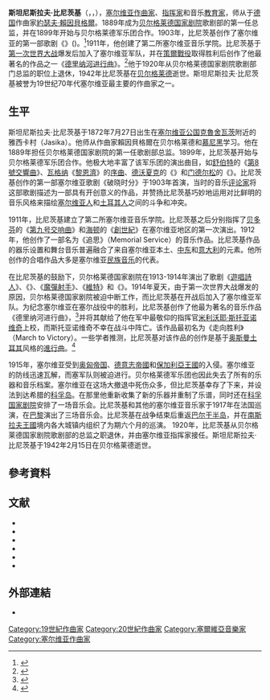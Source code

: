{{Infobox classical
| 中文名   = 斯坦尼斯拉夫·比尼茨基
| 画像     = File:Stanislav Binički.jpg
| 圖像說明 = 比尼茨基的肖像，摄于1920年左右
| 原文名   = Stanislav Binički
| 国别     = {{flag|Serbia}}
| 出生日期 = {{birth date|1872|7|27}}
| 出生地   = {{flag|Principality of Serbia}}[[克魯舍瓦茨|克魯舍瓦茨]]
| 逝世日期 = {{death date and age|1942|2|15|1872|7|27}}
| 逝世地   = {{flag|Nazi Germany}}治下{{link-en|德占塞尔维亚军事区|Territory of the Military Commander in Serbia}}[[贝尔格莱德|贝尔格莱德]]
| 所属时期 = 浪漫主义，20世纪
| 代表作   = 《德里纳河进行曲》，《破晓时分》
}}
'''斯坦尼斯拉夫·比尼茨基'''（{{lang-sr-cyr|Станислав Бинички}}，{{lang-en|Stanislav Binički}}，{{bd|1872年|7月27日|1942年|2月15日|}}），[[塞尔维亚|塞尔维亚]][[作曲家|作曲家]]、[[指挥家|指挥家]]和音乐[[教育家|教育家]]，师从于[[德国|德国]]作曲家[[約瑟夫·賴因貝格爾|約瑟夫·賴因貝格爾]]。1889年成为[[贝尔格莱德国家剧院|贝尔格莱德国家剧院]]歌剧部的第一任总监，并在1899年开始与贝尔格莱德军乐团合作。1903年，比尼茨基创作了塞尔维亚的第一部歌剧《{{link-sr|破晓时分|Na uranku}}》({{lang-sr|italic=yes|Na uranku}})。<ref>{{cite news |author1=Dejan Vukosavljevic |title=National Theater In Belgrade Revives First Serbian Opera |url=https://operawire.com/national-theater-in-belgrade-revives-first-serbian-opera/ |accessdate=2021-02-14 |work=OperaWire |date=NOV 4, 2019}}</ref>1911年，他创建了第二所塞尔维亚音乐学院。比尼茨基于[[第一次世界大战|第一次世界大战]]爆发后加入了塞尔维亚军队，并在[[策爾戰役|策爾戰役]]取得胜利后创作了他最著名的作品之一《[[向德里纳河进军|德里纳河进行曲]]》。<ref>{{cite web |author1=中国驻塞尔维亚共和国大使馆 |title=塞尔维亚欢乐过春节——中国新春音乐会 |url=http://rs.chineseembassy.org/chn/sgxx/sghd/t1734294.htm |website=中国驻塞大使馆官网 |accessdate=2021-02-12 |archive-date=2020-02-17 |archive-url=https://web.archive.org/web/20200217105009/http://rs.chineseembassy.org/chn/sgxx/sghd/t1734294.htm |dead-url=no }}</ref>他于1920年从贝尔格莱德国家剧院歌剧部门总监的职位上退休，1942年比尼茨基在[[贝尔格莱德|贝尔格莱德]]逝世。斯坦尼斯拉夫·比尼茨基被誉为19世纪70年代塞尔维亚最主要的作曲家之一。

== 生平 ==
斯坦尼斯拉夫·比尼茨基于1872年7月27日出生在[[塞尔维亚公国|塞尔维亚公国]][[克魯舍瓦茨|克魯舍瓦茨]]附近的雅西卡村（Jasika）。他师从作曲家賴因貝格爾在贝尔格莱德和[[慕尼黑|慕尼黑]]学习。{{sfn|Warrack|West|1996|p=49}}他在1889年担任贝尔格莱德国家剧院的第一任歌剧部总监。1899年，比尼茨基开始与贝尔格莱德军乐团合作。{{sfn|Milanović|2009|p=30}}他极大地丰富了该军乐团的演出曲目，如[[舒伯特|舒伯特]]的《[[第8號交響曲_(舒伯特)|第8號交響曲]]》、[[瓦格纳|瓦格纳]]《[[黎恩濟|黎恩濟]]》的[[序曲|序曲]]、[[德沃夏克|德沃夏克]]的《{{link-en|斯拉夫舞曲|Slavonic Dances}}》和[[门德尔松|门德尔松]]的《{{link-en|第四号交响曲（门德尔松）|Symphony No. 4 (Mendelssohn)|第四号交响曲}}》。{{sfn|Tomašević|2009|p=37}}比尼茨基创作的第一部塞尔维亚歌剧《破晓时分》于1903年首演，{{sfn|Milanović|2009|p=20}}{{sfn|Samson|2013|p=264}}当时的音乐[[评论家|评论家]]{{link-en|约翰·沃拉克|John Warrack}}将这部歌剧描述为一部具有开创意义的作品，并赞扬比尼茨基巧妙地运用对比鲜明的音乐风格来描绘[[塞爾維亞族|塞尔维亚人]]和[[土耳其人|土耳其人]]之间的斗争和冲突。{{sfn|Warrack|West|1996|p=49}}

1911年，比尼茨基建立了第二所塞尔维亚音乐学院。{{sfn|Tomašević|2009|p=45}}比尼茨基之后分别指挥了[[贝多芬|贝多芬]]的《[[第9號交響曲_(貝多芬)|第九号交响曲]]》和[[海顿|海顿]]的《[[創世紀_(海頓)|創世紀]]》在塞尔维亚地区的第一次演出。1912年，他创作了一部名为《追思》（Memorial Service）的音乐作品。比尼茨基作品的器乐设置和舞台音乐普遍融合了来自塞尔维亚本土、[[中东|中东]]和[[意大利|意大利]]的元素。他所创作的合唱作品大多是塞尔维亚[[民間音樂|民族音乐]]的代表。{{sfn|Strimple|2005|p=182}}

在比尼茨基的鼓励下，贝尔格莱德国家剧院在1913-1914年演出了歌剧《[[遊唱詩人_(歌劇)|遊唱詩人]]》、《{{link-en|贾米莱|Djamileh}}》、《[[魔彈射手|魔彈射手]]》、《[[維特_(歌劇)|維特]]》和《{{link-en|迷娘|Mignon}}》。1914年夏天，由于第一次世界大战爆发的原因，贝尔格莱德国家剧院被迫中断工作，而比尼茨基在开战后加入了塞尔维亚军队。{{sfn|Milanović|2009|p=20}}为纪念塞尔维亚在塞尔战役中的胜利，比尼茨基创作了他最为著名的音乐作品《德里纳河进行曲》，<ref>{{cite news |author1=Anthony Tommasini |title=Grand Dose of Heritage and Pride on a Tour |url=https://www.nytimes.com/2014/10/11/arts/belgrade-philharmonic-performs-at-carnegie-hall.html |accessdate=2021-02-14 |work=The New York Times |date=2014-10-10 |archive-date=2021-03-01 |archive-url=https://web.archive.org/web/20210301074121/http://www.nytimes.com/2014/10/11/arts/belgrade-philharmonic-performs-at-carnegie-hall.html |dead-url=no }}</ref>并将其献给了他在军中最敬仰的指挥官[[米利沃耶·斯托亚诺维奇|米利沃耶·斯托亚诺维奇]]上校，而斯托亚诺维奇不幸在战斗中阵亡。该作品最初名为《走向胜利》（March to Victory）。一些学者推测，比尼茨基对该作品的创作是基于[[奥斯曼土耳其|奥斯曼土耳其]]风格的[[進行曲|進行曲]]。<ref>{{cite news| last = Petrović| first = Žarko| newspaper = Glas Javnosti| date = 3 March 2003| language = sr| title = Marš na Drinu: Stanislav Binički komponovao je jedan od najlepših marševa| trans-title = The March on the Drina: Stanislav Binički Composed one of the Most Beautiful Marches| url = http://arhiva.glas-javnosti.rs/arhiva/2003/01/03/srpski/F03010201.shtml| accessdate = 2021-02-14| archive-date = 2013-01-05| archive-url = https://web.archive.org/web/20130105091201/http://arhiva.glas-javnosti.rs/arhiva/2003/01/03/srpski/F03010201.shtml| dead-url = no}}</ref>

1915年，塞尔维亚受到[[奥匈帝国|奥匈帝国]]、[[德意志帝國|德意志帝國]]和[[保加利亞王國|保加利亞王國]]的入侵。塞尔维亚的防线迅速瓦解，而塞军队则被迫进行{{link-en|塞尔维亚大撤退|Great Retreat (Serbian)|战略性的大撤退}}。贝尔格莱德军乐团也因此失去了所有的乐器和音乐档案。塞尔维亚在这场大撤退中死伤众多，但比尼茨基幸存了下来，并设法到达希腊的[[科孚岛|科孚岛]]。在那里他重新收集了新的乐器并重制了乐谱，同时还在[[科孚市立劇院|科孚国家剧院]]安排了一场音乐会。{{sfn|Tomašević|2009|p=37}}比尼茨基和其他的塞尔维亚音乐家于1917年在法国巡演，在[[巴黎|巴黎]]演出了三场音乐会。比尼茨基在战争结束后重返[[巴尔干半岛|巴尔干半岛]]，并在[[南斯拉夫王國|南斯拉夫王國]]境内各大城镇内组织了为期六个月的巡演。{{sfn|Tomašević|2009|p=39}} 1920年，比尼茨基从贝尔格莱德国家剧院歌剧部的总监之职退休，并由塞尔维亚指挥家{{link-en|斯蒂芬·赫里斯蒂奇|Stevan Hristić}}接任。斯坦尼斯拉夫·比尼茨基于1942年2月15日在贝尔格莱德逝世。

== 參考資料 ==
{{Reflist|2}}

== 文献 ==
* {{cite book
  | last1 = Warrack
  | first1 = John
  | last2 = West
  | first2 = Ewen
  | year = 1996
  | title = The Concise Oxford Dictionary of Opera
  | edition = 3
  | publisher = Oxford University Press
  | location = Oxford
  | isbn = 0-19-280028-0
  | url = https://archive.org/details/conciseoxforddic00warr
  | ref = harv
  }}
* {{cite book
  | last = Gordy
  | first = Eric D.
  | year = 1999
  | title = Culture of Power in Serbia: Nationalism and the Destruction of Alternatives
  | publisher = Pennsylvania State University Press
  | location = [[University_Park,_Pennsylvania|University Park, Pennsylvania]]
  | isbn = 0-271-01958-1
  | url = https://books.google.com/books?id=6ccXASlIcGgC&printsec=frontcover
  | ref = harv
  | access-date = 2021-02-14
  | archive-date = 2020-09-10
  | archive-url = https://web.archive.org/web/20200910234032/https://books.google.com/books?id=6ccXASlIcGgC&printsec=frontcover
  | dead-url = no
  }}
* {{cite book
  | last = Milanović
  | first = Biljana
  | editor1-last = Rōmanou
  | editor1-first = Katy
  | year = 2009
  | title = Serbian and Greek Art Music: A Patch to Western Music History
  | chapter = Serbian Musical Theatre from the mid-19th Century Until World War II
  | publisher = Intellect Books
  | location = [[Chicago|Chicago]], [[Illinois|Illinois]]
  | isbn = 978-1-84150-278-6
  | url = https://books.google.com/books?id=u4kZUcgRYGsC&printsec=frontcover
  | ref = harv
  | access-date = 2021-02-14
  | archive-date = 2014-04-15
  | archive-url = https://web.archive.org/web/20140415212650/http://books.google.com/books?id=u4kZUcgRYGsC&printsec=frontcover
  | dead-url = no
  }}
* {{cite book
  | last = Samson
  | first = Jim
  | year = 2013
  | title = Music in the Balkans
  | publisher = Brill
  | location = Leiden, Netherlands
  | isbn = 978-90-04-25038-3
  | url = https://books.google.com/books?id=yJ60SHL4R-0C
  | ref = harv
  }}
* {{cite book
  | last = Strimple
  | first = Nick
  | year = 2005
  | title = Choral Music in the Twentieth Century
  | publisher = Hal Leonard Corporation
  | location = [[Milwaukee|Milwaukee]], [[Wisconsin|Wisconsin]]
  | isbn = 978-1-57467-122-3
  | url = https://books.google.com/books?id=qepYmsiSnwoC&printsec=frontcover
  | ref = harv
  | access-date = 2021-02-14
  | archive-date = 2014-06-22
  | archive-url = https://web.archive.org/web/20140622024445/http://books.google.com/books?id=qepYmsiSnwoC&printsec=frontcover
  | dead-url = no
  }}
* {{cite book
  | last = Tomašević
  | first = Katarina
  | editor1-last = Rōmanou
  | editor1-first = Katy
  | year = 2009
  | title = Serbian and Greek Art Music: A Patch to Western Music History
  | chapter = Musical Life in Serbia in the First Half of the Twentieth Century: Institutions and Repertoire
  | publisher = Intellect Books
  | location = [[Chicago|Chicago]], [[Illinois|Illinois]]
  | isbn = 978-1-84150-278-6
  | url = https://books.google.com/books?id=u4kZUcgRYGsC&printsec=frontcover
  | ref = harv
  | access-date = 2021-02-14
  | archive-date = 2014-04-15
  | archive-url = https://web.archive.org/web/20140415212650/http://books.google.com/books?id=u4kZUcgRYGsC&printsec=frontcover
  | dead-url = no
  }}

== 外部連結 ==
* {{IMSLP|id=Binički, Stanislav}}

{{normdaten}}
{{DEFAULTSORT:binicki}}
[[Category:19世紀作曲家|Category:19世紀作曲家]]
[[Category:20世紀作曲家|Category:20世紀作曲家]]
[[Category:塞爾維亞音樂家|Category:塞爾維亞音樂家]]
[[Category:塞尔维亚作曲家|Category:塞尔维亚作曲家]]